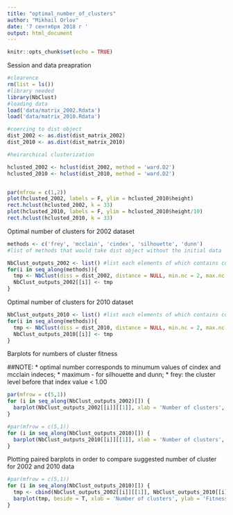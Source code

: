 ```yaml
---
title: "optimal_number_of_clusters"
author: "Mikhail Orlov"
date: '7 сентября 2018 г '
output: html_document
---
```


```r
knitr::opts_chunk$set(echo = TRUE)
```

Session and data preapration
```r
#clearence
rm(list = ls())
#library needed
library(NbClust)
#loading data
load('data/matrix_2002.Rdata')
load('data/matrix_2010.Rdata')

#coercing to dist object
dist_2002 <- as.dist(dist_matrix_2002)
dist_2010 <- as.dist(dist_matrix_2010)

#heirarchical clusterization

hclusted_2002 <- hclust(dist_2002, method = 'ward.D2')
hclusted_2010 <- hclust(dist_2010, method = 'ward.D2')


par(mfrow = c(1,2))
plot(hclusted_2002, labels = F, ylim = hclusted_2010$height)
rect.hclust(hclusted_2002, k = 33)
plot(hclusted_2010, labels = F, ylim = hclusted_2010$height/10)
rect.hclust(hclusted_2010, k = 33)
```

Optimal number of clusters for 2002 dataset
```r
methods <- c('frey', 'mcclain', 'cindex', 'silhouette', 'dunn')
#list of methods that would take dist object without the initial data

NbClust_outputs_2002 <- list() #list each elements of which contains complete output of NbClust function
for(i in seq_along(methods)){
  tmp <- NbClust(diss = dist_2002, distance = NULL, min.nc = 2, max.nc = 50, method = 'ward.D2', index = methods[i])
  NbClust_outputs_2002[[i]] <- tmp
}
```

Optimal number of clusters for 2010 dataset
```r

NbClust_outputs_2010 <- list() #list each elements of which contains complete output of NbClust function
for(i in seq_along(methods)){
  tmp <- NbClust(diss = dist_2010, distance = NULL, min.nc = 2, max.nc = 50, method = 'ward.D2', index = methods[i])
  NbClust_outputs_2010[[i]] <- tmp
}
```
Barplots for numbers of cluster fitness

##NOTE: 
 * optimal number corresponds to minumum values of cindex and mcclain indeces;
 * maximum - for silhouette and dunn;
 * frey: the cluster level before that index value < 1.00

```r
par(mfrow = c(5,1))
for (i in seq_along(NbClust_outputs_2002)[]) {
  barplot(NbClust_outputs_2002[[i]][[1]], xlab = 'Number of clusters', ylab = 'Fitness of the number', las = 2, main = methods[i])
}
```

```r
#par(mfrow = c(5,1))
for (i in seq_along(NbClust_outputs_2010)[]) {
  barplot(NbClust_outputs_2010[[i]][[1]], xlab = 'Number of clusters', ylab = 'Fitness of the number', las = 2, main = methods[i])
}
```

Plotting paired barplots in order to compare suggested number of cluster for 2002 and 2010 data
```r
#par(mfrow = c(5,1))
for (i in seq_along(NbClust_outputs_2010)[]) {
  tmp <- cbind(NbClust_outputs_2002[[i]][[1]], NbClust_outputs_2010[[i]][[1]])
  barplot(tmp, beside = T, xlab = 'Number of clusters', ylab = 'Fitness of the number', las = 2, main = methods[i])
}
```

